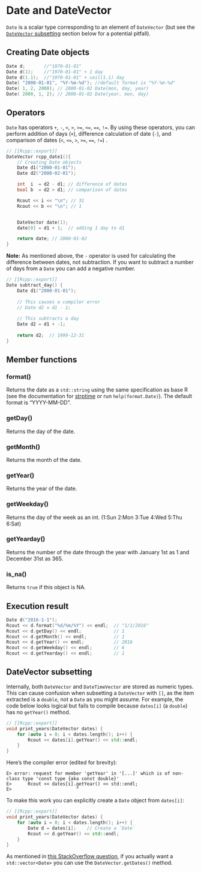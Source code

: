 # Date and DateVector

`Date` is a scalar type corresponding to an element of `DateVector` (but see the [`DateVector` subsetting](#datevector-subsetting) section below for a potential pitfall).

## Creating Date objects

```cpp
Date d;       //"1970-01-01"
Date d(1);    //"1970-01-01" + 1 day
Date d(1.1);  //"1970-01-01" + ceil(1.1) day
Date( "2000-01-01", "%Y-%m-%d"); //default format is "%Y-%m-%d"
Date( 1, 2, 2000); // 2000-01-02 Date(mon, day, year)
Date( 2000, 1, 2); // 2000-01-02 Date(year, mon, day)
```

## Operators {#operators-date}

`Date` has operators `+`, `-`, `<`, `>`, `>=`, `<=`, `==`, `!=`. By using these operators, you can perform addition of days (`+`), difference calculation of date (`-`), and comparison of dates (`<`, `<=`, `>`, `>=`, `==`, `!=`) .

```cpp
// [[Rcpp::export]]
DateVector rcpp_date1(){
    // Creating Date objects
    Date d1("2000-01-01");
    Date d2("2000-02-01");

    int  i  = d2 - d1; // difference of dates
    bool b  = d2 > d1; // comparison of dates

    Rcout << i << "\n"; // 31
    Rcout << b << "\n"; // 1


    DateVector date(1);
    date[0] = d1 + 1;  // adding 1 day to d1

    return date; // 2000-01-02
}
```

**Note:** As mentioned above, the `-` operator is used for calculating the difference between dates, not subtraction. If you want to subtract a number of days from a `Date` you can add a negative number.

```cpp
// [[Rcpp::export]]
Date subtract_day() {
    Date d1("2000-01-01");
    
    // This causes a compiler error
    // Date d2 = d1 - 1;
    
    // This subtracts a day
    Date d2 = d1 + -1;
    
    return d2;  // 1999-12-31
}
```


## Member functions {#member-functions-date}


### format()

Returns the date as a `std::string` using the same specification as base R (see the documentation for [strptime](https://www.rdocumentation.org/packages/base/versions/3.6.2/topics/strptime) or run `help(format.Date)`). The default format is "YYYY-MM-DD".

### getDay()

Returns the day of the date.

### getMonth()

Returns the month of the date.

### getYear()

Returns the year of the date.

### getWeekday()

Returns the day of the week as an int. (1:Sun 2:Mon 3:Tue 4:Wed 5:Thu 6:Sat)

### getYearday()

Returns the number of the date through the year with January 1st as 1 and December 31st as 365.

### is_na()

Returns `true` if this object is NA.

## Execution result {#execution-result-date}

```cpp
Date d("2016-1-1");
Rcout << d.format("%d/%m/%Y") << endl;  // "1/1/2016"
Rcout << d.getDay() << endl;            // 1
Rcout << d.getMonth() << endl;          // 1
Rcout << d.getYear() << endl;           // 2016
Rcout << d.getWeekday() << endl;        // 6
Rcout << d.getYearday() << endl;        // 1
```

## DateVector subsetting

Internally, both `DateVector` and `DateTimeVector` are stored as numeric types. This can cause confusion when subsetting a `DateVector` with `[]`, as the item extracted is a `double`, not a `Date` as you might assume. For example, the code below looks logical but fails to compile because `dates[i]` (a `double`) has no `getYear()` method.

```cpp
// [[Rcpp::export]]
void print_years(DateVector dates) {
    for (auto i = 0; i < dates.length(); i++) {
        Rcout << dates[i].getYear() << std::endl;
    }
}
```

Here's the compiler error (edited for brevity):

```
E> error: request for member 'getYear' in '[...]' which is of non-class type 'const type {aka const double}'
E>      Rcout << dates[i].getYear() << std::endl;
E>                        ^
```

To make this work you can explicitly create a `Date` object from `dates[i]`:

```cpp
// [[Rcpp::export]]
void print_years(DateVector dates) {
    for (auto i = 0; i < dates.length(); i++) {
        Date d = dates[i];    // Create a `Date`
        Rcout << d.getYear() << std::endl;
    }
}
```

As mentioned in [this StackOverflow question](https://stackoverflow.com/questions/55981439/rcpp-error-comparing-a-datevector-element-with-a-date), if you actually want a `std::vector<Date>` you can use the `DateVector.getDates()` method.
